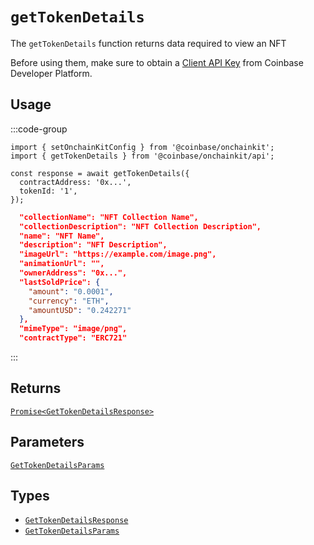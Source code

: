 # `getTokenDetails`

The `getTokenDetails` function returns data required to view an NFT

Before using them, make sure to obtain a [Client API Key](https://portal.cdp.coinbase.com/projects/api-keys/client-key) from Coinbase Developer Platform.

## Usage

:::code-group

```tsx twoslash [code]
import { setOnchainKitConfig } from '@coinbase/onchainkit';
import { getTokenDetails } from '@coinbase/onchainkit/api';

const response = await getTokenDetails({
  contractAddress: '0x...',
  tokenId: '1',
});
```

```json [return value]
  "collectionName": "NFT Collection Name",
  "collectionDescription": "NFT Collection Description",
  "name": "NFT Name",
  "description": "NFT Description",
  "imageUrl": "https://example.com/image.png",
  "animationUrl": "",
  "ownerAddress": "0x...",
  "lastSoldPrice": {
    "amount": "0.0001",
    "currency": "ETH",
    "amountUSD": "0.242271"
  },
  "mimeType": "image/png",
  "contractType": "ERC721"
```

:::

## Returns

[`Promise<GetTokenDetailsResponse>`](types#gettokendetailsresponse)

## Parameters

[`GetTokenDetailsParams`](types#gettokendetailsparams)

## Types
- [`GetTokenDetailsResponse`](types#gettokendetailsresponse)
- [`GetTokenDetailsParams`](types#gettokendetailsparams)

